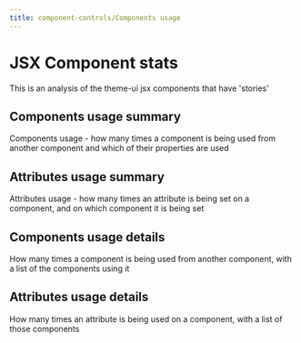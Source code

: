 ```yaml
---
title: component-controls/Components usage
---
```



# JSX Component stats

This is an analysis of the theme-ui jsx components that have 'stories'

## Components usage summary

Components usage - how many times a component is being used from another component and which of their properties are used

<ComponentUsage filter={filter} />

## Attributes usage summary

Attributes usage - how many times an attribute is being set on a component, and on which component it is being set

<AttributeUsage filter={filter} />

## Components usage details

How many times a component is being used from another component, with a list of the components using it

<ComponentUsageList filter={filter} />

## Attributes usage details

How many times an attribute is being used on a component, with a list of those components

<AttributesUsageList filter={filter} />
